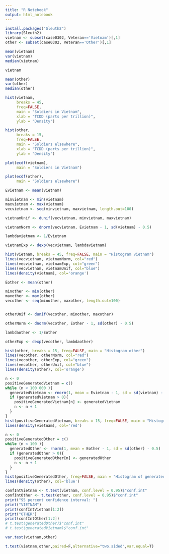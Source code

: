 ```yaml
---
title: "R Notebook"
output: html_notebook
---
```


```r
install.packages("Sleuth2")
library(Sleuth2)
vietnam <- subset(case0302, Veteran=='Vietnam')[,1]
other <- subset(case0302, Veteran=='Other')[,1]
```
```r
mean(vietnam)
var(vietnam)
median(vietnam)
```
```r
vietnam
```

```r
mean(other)
var(other)
median(other)
```

```r
hist(vietnam,
     breaks = 45,
     freq=FALSE,
     main = "Soldiers in Vietnam",
     xlab = "TCDD (parts per trillion)",
     ylab = "Density")
```
```r
hist(other,
     breaks = 15,
     freq=FALSE,
     main = "Soldiers elsewhere",
     xlab = "TCDD (parts per trillion)",
     ylab = "Density")
```
```r
plot(ecdf(vietnam),
     main = "Soldiers in Vietnam")
```
```r
plot(ecdf(other),
     main = "Soldiers elsewhere")
```

```r
Evietnam <- mean(vietnam)

minvietnam <- min(vietnam)
maxvietnam <- max(vietnam)
vecvietnam <- seq(minvietnam, maxvietnam, length.out=100)

vietnamUnif <- dunif(vecvietnam, minvietnam, maxvietnam)

vietnamNorm <- dnorm(vecvietnam, Evietnam - 1, sd(vietnam) - 0.5)

lambdavietnam <- 1/Evietnam

vietnamExp <- dexp(vecvietnam, lambdavietnam)

hist(vietnam, breaks = 45, freq=FALSE, main = "Histogram vietnam")
lines(vecvietnam, vietnamNorm, col="red")
lines(vecvietnam, vietnamExp, col="green")
lines(vecvietnam, vietnamUnif, col="blue")
lines(density(vietnam), col='orange')
```

```r
Eother <- mean(other)

minother <- min(other)
maxother <- max(other)
vecother <- seq(minother, maxother, length.out=100)


otherUnif <- dunif(vecother, minother, maxother)

otherNorm <- dnorm(vecother, Eother - 1, sd(other) - 0.5)

lambdaother <- 1/Eother

otherExp <- dexp(vecother, lambdaother)

hist(other, breaks = 15, freq=FALSE, main = "Histogram other")     
lines(vecother, otherNorm, col="red")
lines(vecother, otherExp, col="green")
lines(vecother, otherUnif, col="blue")
lines(density(other), col='orange')
```
```r
n <- 0
positiveGeneratedVietnam = c()
while (n < 100 000 ){
  generatedVietnam <- rnorm(1, mean = Evietnam - 1, sd = sd(vietnam) - 0.5)
  if (generatedVietnam > 0){
    positiveGeneratedVietnam[n] <- generatedVietnam
    n <- n + 1
  }
}
hist(positiveGeneratedVietnam, breaks = 15, freq=FALSE, main = "Histogram of generated vietnam")
lines(density(vietnam), col='red')
```
```r
n <- 0
positiveGeneratedOther = c()
while (n < 100 ){
  generatedOther <- rnorm(1, mean = Eother - 1, sd = sd(other) - 0.5)
  if (generatedOther > 0){
    positiveGeneratedOther[n] <- generatedOther
    n <- n + 1
  }
}
hist(positiveGeneratedOther, freq=FALSE, main = "Histogram of generated other")
lines(density(other), col='blue')
```
```r
confIntVietnam <- t.test(vietnam, conf.level = 0.95)$"conf.int"
confIntOther <- t.test(other, conf.level = 0.95)$"conf.int"
print("95 percent confidence interval: ")
print("VIETNAM")
print(confIntVietnam[1:2])
print("OTHER")
print(confIntOther[1:2])
# t.test(generatedOther)$"conf.int"
# t.test(generatedVietnam)$"conf.int"
```
```r
var.test(vietnam,other)
```

```r
t.test(vietnam,other,paired=F,alternative="two.sided",var.equal=T)
```

